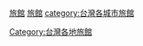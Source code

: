 [[category:台南市建築物|旅館]]
[[category:台南市旅遊|旅館]]
[[category:台灣各城市旅館|category:台灣各城市旅館]]
[[Category:台灣各地旅館|Category:台灣各地旅館]]
